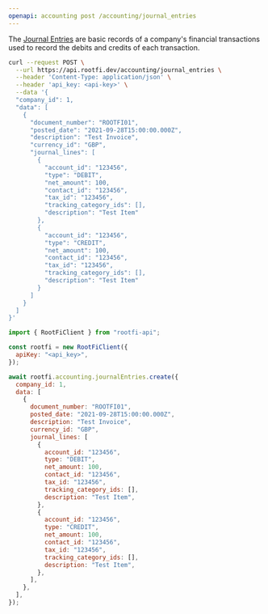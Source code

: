 ```yaml
---
openapi: accounting post /accounting/journal_entries
---
```


The [Journal Entries](https://docs.rootfi.dev/api-reference/journal-entries/overview) are basic records of a company's financial transactions used to record the debits and credits of each transaction.

<RequestExample>

```bash cURL
curl --request POST \
  --url https://api.rootfi.dev/accounting/journal_entries \
  --header 'Content-Type: application/json' \
  --header 'api_key: <api-key>' \
  --data '{
  "company_id": 1,
  "data": [
    {
      "document_number": "ROOTFI01",
      "posted_date": "2021-09-28T15:00:00.000Z",
      "description": "Test Invoice",
      "currency_id": "GBP",
      "journal_lines": [
        {
          "account_id": "123456",
          "type": "DEBIT",
          "net_amount": 100,
          "contact_id": "123456",
          "tax_id": "123456",
          "tracking_category_ids": [],
          "description": "Test Item"
        },
        {
          "account_id": "123456",
          "type": "CREDIT",
          "net_amount": 100,
          "contact_id": "123456",
          "tax_id": "123456",
          "tracking_category_ids": [],
          "description": "Test Item"
        }
      ]
    }
  ]
}'
```

```javascript NodeJS
import { RootFiClient } from "rootfi-api";

const rootfi = new RootFiClient({
  apiKey: "<api_key>",
});

await rootfi.accounting.journalEntries.create({
  company_id: 1,
  data: [
    {
      document_number: "ROOTFI01",
      posted_date: "2021-09-28T15:00:00.000Z",
      description: "Test Invoice",
      currency_id: "GBP",
      journal_lines: [
        {
          account_id: "123456",
          type: "DEBIT",
          net_amount: 100,
          contact_id: "123456",
          tax_id: "123456",
          tracking_category_ids: [],
          description: "Test Item",
        },
        {
          account_id: "123456",
          type: "CREDIT",
          net_amount: 100,
          contact_id: "123456",
          tax_id: "123456",
          tracking_category_ids: [],
          description: "Test Item",
        },
      ],
    },
  ],
});
```

</RequestExample>
